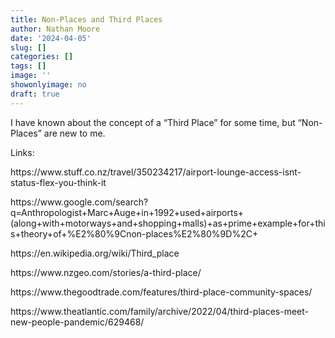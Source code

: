 ```yaml
---
title: Non-Places and Third Places
author: Nathan Moore
date: '2024-04-05'
slug: []
categories: []
tags: []
image: ''
showonlyimage: no
draft: true
---
```


I have known about the concept of a "Third Place" for some time, but "Non-Places" are new to me. 

<!--more-->

Links:

https://www.stuff.co.nz/travel/350234217/airport-lounge-access-isnt-status-flex-you-think-it

https://www.google.com/search?q=Anthropologist+Marc+Auge+in+1992+used+airports+(along+with+motorways+and+shopping+malls)+as+prime+example+for+this+theory+of+%E2%80%9Cnon-places%E2%80%9D%2C+

https://en.wikipedia.org/wiki/Third_place

https://www.nzgeo.com/stories/a-third-place/

https://www.thegoodtrade.com/features/third-place-community-spaces/

https://www.theatlantic.com/family/archive/2022/04/third-places-meet-new-people-pandemic/629468/

